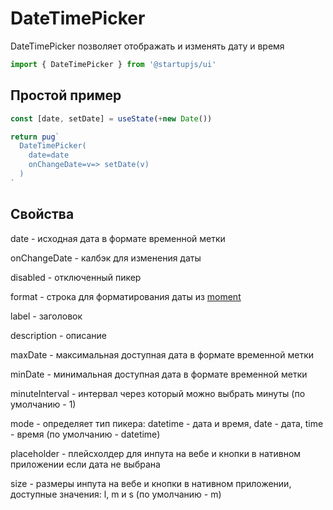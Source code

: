 
# DateTimePicker

DateTimePicker позволяет отображать и изменять дату и время

```jsx
import { DateTimePicker } from '@startupjs/ui'
```

## Простой пример

```jsx example
const [date, setDate] = useState(+new Date())

return pug`
  DateTimePicker(
    date=date
    onChangeDate=v=> setDate(v)
  )
`
```

## Свойства

date - исходная дата в формате временной метки

onChangeDate - калбэк для изменения даты

disabled - отключенный пикер

format - строка для форматирования даты из [moment](https://momentjscom.readthedocs.io/en/latest/moment/04-displaying/01-format/)

label - заголовок

description - описание

maxDate - максимальная доступная дата в формате временной метки

minDate - минимальная доступная дата в формате временной метки

minuteInterval - интервал через который можно выбрать минуты (по умолчанию - 1)

mode - определяет тип пикера: datetime - дата и время, date - дата, time - время (по умолчанию - datetime)

placeholder - плейсхолдер для инпута на вебе и кнопки в нативном приложении если дата не выбрана

size - размеры инпута на вебе и кнопки в нативном приложении, доступные значения: l, m и s (по умолчанию - m)

<Sandbox Component={DateTimePicker} />
